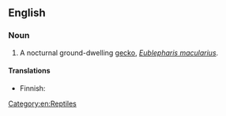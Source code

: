 ==English==

===Noun===
{{wikipedia}}
{{en-noun|head=[[leopard]] [[gecko]]}}

# A nocturnal ground-dwelling [[gecko]], ''[[Eublepharis macularius]]''.

====Translations====
{{trans-top|''Eublepharis macularius''}}
*Finnish: {{t-|fi|leopardigekko}}
{{trans-mid}}
{{trans-bottom}}

[[Category:en:Reptiles]]
